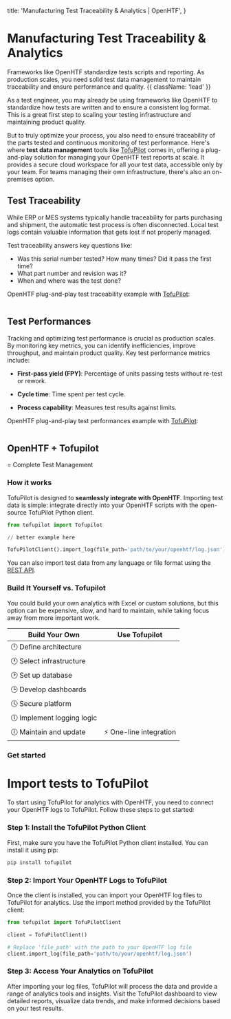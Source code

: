   title: 'Manufacturing Test Traceability & Analytics | OpenHTF',
}

# Manufacturing Test Traceability & Analytics

Frameworks like OpenHTF standardize tests scripts and reporting. As production scales, you need solid test data management to maintain traceability and ensure performance and quality. {{ className: 'lead' }}

As a test engineer, you may already be using frameworks like OpenHTF to standardize how tests are written and to ensure a consistent log format. This is a great first step to scaling your testing infrastructure and maintaining product quality.

But to truly optimize your process, you also need to ensure traceability of the parts tested and continuous monitoring of test performance. Here's where **test data management** tools like [TofuPilot](https://tofupilot.com) comes in, offering a plug-and-play solution for managing your OpenHTF test reports at scale. It provides a secure cloud workspace for all your test data, accessible only by your team. For teams managing their own infrastructure, there's also an on-premises option.

## Test Traceability

While ERP or MES systems typically handle traceability for parts purchasing and shipment, the automatic test process is often disconnected. Local test logs contain valuable information that gets lost if not properly managed.

Test traceability answers key questions like:

- Was this serial number tested? How many times? Did it pass the first time?
- What part number and revision was it?
- When and where was the test done?

OpenHTF plug-and-play test traceability example with [TofuPilot](https://tofupilot.com):

<Image
  srcLight="/tofupilot-traceability-light.png"
  srcDark="/tofupilot-traceability-dark.png"
/>

## Test Performances

Tracking and optimizing test performance is crucial as production scales. By monitoring key metrics, you can identify inefficiencies, improve throughput, and maintain product quality. Key test performance metrics include:

- **First-pass yield (FPY)**: Percentage of units passing tests without re-test or rework.

- **Cycle time**: Time spent per test cycle.

- **Process capability**: Measures test results against limits.

OpenHTF plug-and-play test performances example with [TofuPilot](https://tofupilot.com):

<Image
  srcLight="/tofupilot-analytics-light.png"
  srcDark="/tofupilot-analytics-dark.png"
/>

## OpenHTF + Tofupilot

 = Complete Test Management

### How it works

TofuPilot is designed to **seamlessly integrate with OpenHTF**.
Importing test data is simple: integrate directly into your OpenHTF scripts with the open-source TofuPilot Python client.

```python
from tofupilot import Tofupilot

// better example here

TofuPilotClient().import_log(file_path='path/to/your/openhtf/log.json')
```

You can also import test data from any language or file format using the [REST API](https://docs.tofupilot.com/api).

### Build It Yourself vs. Tofupilot

You could build your own analytics with Excel or custom solutions, but this option can be expensive, slow, and hard to maintain, while taking focus away from more important work.

| Build Your Own             | Use Tofupilot           |
| -------------------------- | ----------------------- |
| 🕛 Define architecture     |                         |
| 🕐 Select infrastructure   |                         |
| 🕑 Set up database         |                         |
| 🕒 Develop dashboards      |                         |
| 🕓 Secure platform         |                         |
| 🕔 Implement logging logic |                         |
| 🕕 Maintain and update     | ⚡ One-line integration |

### Get started

# Import tests to TofuPilot

To start using TofuPilot for analytics with OpenHTF, you need to connect your OpenHTF logs to TofuPilot. Follow these steps to get started:

### Step 1: Install the TofuPilot Python Client

First, make sure you have the TofuPilot Python client installed. You can install it using pip:

```bash
pip install tofupilot
```

### Step 2: Import Your OpenHTF Logs to TofuPilot

Once the client is installed, you can import your OpenHTF log files to TofuPilot for analytics. Use the import method provided by the TofuPilot client:

```python
from tofupilot import TofuPilotClient

client = TofuPilotClient()

# Replace 'file_path' with the path to your OpenHTF log file
client.import_log(file_path='path/to/your/openhtf/log.json')
```

### Step 3: Access Your Analytics on TofuPilot

After importing your log files, TofuPilot will process the data and provide a range of analytics tools and insights. Visit the TofuPilot dashboard to view detailed reports, visualize data trends, and make informed decisions based on your test results.

<Image srcLight="/hero-light.png" srcDark="/hero-dark.png" />
